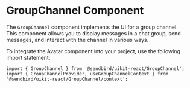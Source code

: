 

<Meta title="Channel/GroupChannel" component={GroupChannel} of={GroupChannelStories}/>

# GroupChannel Component

The `GroupChannel` component implements the UI for a group channel.
<br/> This component allows you to display messages in a chat group, send messages, and interact with the channel in various ways.

<Canvas of={GroupChannelStories.Default} />
<Controls />

To integrate the Avatar component into your project, use the following import statement:
```tsx
import { GroupChannel } from '@sendbird/uikit-react/GroupChannel';
import { GroupChannelProvider, useGroupChannelContext } from '@sendbird/uikit-react/GroupChannel/context';
```
